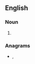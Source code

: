 ==English==

===Noun===
{{en-noun}}

# {{obsolete spelling of|business|lang=en}}

===Anagrams===
* {{l|en|e-business}}, {{l|en|e-Business}}
